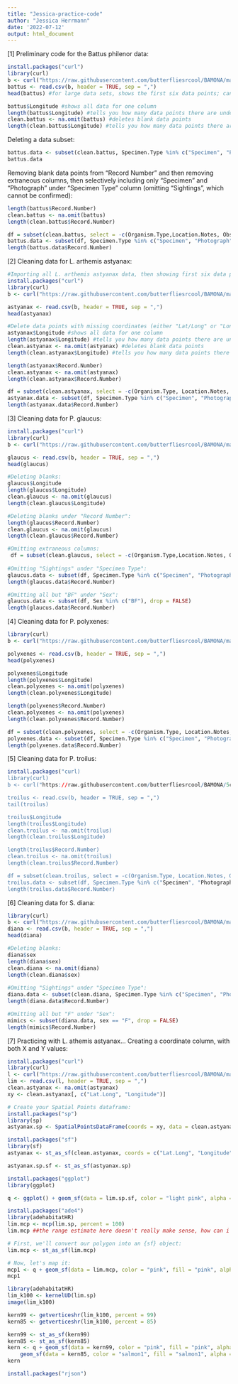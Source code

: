 ```yaml
---
title: "Jessica-practice-code"
author: "Jessica Herrmann"
date: '2022-07-12'
output: html_document
---
```


[1] Preliminary code for the Battus philenor data:
```r
install.packages("curl")
library(curl)
b <- curl("https://raw.githubusercontent.com/butterfliesrcool/BAMONA/main/battus_philenor.csv")
battus <- read.csv(b, header = TRUE, sep = ",")
head(battus) #for large data sets, shows the first six data points; can also use tail() to show last six data points

battus$Longitude #shows all data for one column
length(battus$Longitude) #tells you how many data points there are under Longitude column
clean.battus <- na.omit(battus) #deletes blank data points
length(clean.battus$Longitude) #tells you how many data points there are after deleting blanks
```

Deleting a data subset:
``` r

battus.data <- subset(clean.battus, Specimen.Type %in% c("Specimen", "Photograph"), drop = FALSE)
battus.data

```

Removing blank data points from "Record Number" and then removing extraneous columns, then selectively including only "Specimen" and "Photograph" under "Specimen Type" column (omitting "Sightings", which cannot be confirmed):
```r
length(battus$Record.Number)
clean.battus <- na.omit(battus)
length(clean.battus$Record.Number)

df = subset(clean.battus, select = -c(Organism.Type,Location.Notes, Observation.Notes, Updated.Date, Partner.Project, Data.Source, Submitter ) )
battus.data <- subset(df, Specimen.Type %in% c("Specimen", "Photograph"), drop = FALSE)
length(battus.data$Record.Number)

```

[2] Cleaning data for L. arthemis astyanax:
``` r
#Importing all L. arthemis astyanax data, then showing first six data points to verify:
install.packages("curl")
library(curl)
b <- curl("https://raw.githubusercontent.com/butterfliesrcool/BAMONA/main/limenitis_arthemis_astyanax.csv")

astyanax <- read.csv(b, header = TRUE, sep = ",")
head(astyanax)

#Delete data points with missing coordinates (either "Lat/Long" or "Longitude"). Verify changes:
astyanax$Longitude #shows all data for one column
length(astyanax$Longitude) #tells you how many data points there are under Longitude column
clean.astyanax <- na.omit(astyanax) #deletes blank data points
length(clean.astyanax$Longitude) #tells you how many data points there are after deleting blanks

length(astyanax$Record.Number)
clean.astyanax <- na.omit(astyanax)
length(clean.astyanax$Record.Number)

df = subset(clean.astyanax, select = -c(Organism.Type, Location.Notes, Observation.Notes, Updated.Date, Partner.Project, Data.Source, Submitter ) )
astyanax.data <- subset(df, Specimen.Type %in% c("Specimen", "Photograph"), drop = FALSE)
length(astyanax.data$Record.Number)

```
 
 
[3] Cleaning data for P. glaucus:
``` r
install.packages("curl")
library(curl)
b <- curl("https://raw.githubusercontent.com/butterfliesrcool/BAMONA/main/papilio_glaucus.csv")

glaucus <- read.csv(b, header = TRUE, sep = ",")
head(glaucus)

#Deleting blanks:
glaucus$Longitude
length(glaucus$Longitude)
clean.glaucus <- na.omit(glaucus)
length(clean.glaucus$Longitude)

#Deleting blanks under "Record Number":
length(glaucus$Record.Number)
clean.glaucus <- na.omit(glaucus)
length(clean.glaucus$Record.Number)

#Omitting extraneous columns:
 df = subset(clean.glaucus, select = -c(Organism.Type,Location.Notes, Observation.Notes, Updated.Date, Partner.Project, Data.Source, Submitter ) )
 
#Omitting "Sightings" under "Specimen Type":
glaucus.data <- subset(df, Specimen.Type %in% c("Specimen", "Photograph"), drop = FALSE)
length(glaucus.data$Record.Number)

#Omitting all but "BF" under "Sex":
glaucus.data <- subset(df, Sex %in% c("BF"), drop = FALSE)
length(glaucus.data$Record.Number)

```

[4] Cleaning data for P. polyxenes:
```r
library(curl)
b <- curl("https://raw.githubusercontent.com/butterfliesrcool/BAMONA/main/papilio_polyxenes.csv")

polyxenes <- read.csv(b, header = TRUE, sep = ",")
head(polyxenes)

polyxenes$Longitude
length(polyxenes$Longitude)
clean.polyxenes <- na.omit(polyxenes)
length(clean.polyxenes$Longitude)

length(polyxenes$Record.Number)
clean.polyxenes <- na.omit(polyxenes)
length(clean.polyxenes$Record.Number)

df = subset(clean.polyxenes, select = -c(Organism.Type, Location.Notes, Observation.Notes, Updated.Date, Partner.Project, Data.Source, Submitter ) )
polyxenes.data <- subset(df, Specimen.Type %in% c("Specimen", "Photograph"), drop = FALSE)
length(polyxenes.data$Record.Number)

```

[5] Cleaning data for P. troilus:
``` r
install.packages("curl)
library(curl)
b <- curl("https://raw.githubusercontent.com/butterfliesrcool/BAMONA/5cfc0a039080ff00b279a4fc15797dadb227847d/papilio_troilus.csv")

troilus <- read.csv(b, header = TRUE, sep = ",")
tail(troilus)

troilus$Longitude
length(troilus$Longitude)
clean.troilus <- na.omit(troilus)
length(clean.troilus$Longitude)

length(troilus$Record.Number)
clean.troilus <- na.omit(troilus)
length(clean.troilus$Record.Number)

df = subset(clean.troilus, select = -c(Organism.Type, Location.Notes, Observation.Notes, Updated.Date, Partner.Project, Data.Source, Submitter ) )
troilus.data <- subset(df, Specimen.Type %in% c("Specimen", "Photograph"), drop = FALSE)
length(troilus.data$Record.Number)

```

[6] Cleaning data for S. diana:
```r
library(curl)
b <- curl("https://raw.githubusercontent.com/butterfliesrcool/BAMONA/main/speyeria.diana.csv")
diana <- read.csv(b, header = TRUE, sep = ",")
head(diana)

#Deleting blanks:
diana$sex
length(diana$sex)
clean.diana <- na.omit(diana)
length(clean.diana$sex)
 
#Omitting "Sightings" under "Specimen Type":
diana.data <- subset(clean.diana, Specimen.Type %in% c("Specimen", "Photograph"), drop = FALSE)
length(diana.data$Record.Number)

#Omitting all but "F" under "Sex":
mimics <- subset(diana.data, sex == "F", drop = FALSE)
length(mimics$Record.Number)
```

[7] Practicing with L. athemis astyanax... Creating a coordinate column, with both X and Y values:
```r
install.packages("curl")
library(curl)
l <- curl("https://raw.githubusercontent.com/butterfliesrcool/BAMONA/main/limenitis_arthemis_astyanax.csv")
lim <- read.csv(l, header = TRUE, sep = ",")
clean.astyanax <- na.omit(astyanax)
xy <- clean.astyanax[, c("Lat.Long", "Longitude")]

# Create your Spatial Points dataframe:
install.packages("sp")
library(sp)
astyanax.sp <- SpatialPointsDataFrame(coords = xy, data = clean.astyanax, proj4string = CRS("+proj=utm +zone=18 +south +datum=WGS84 +units=m +no_defs"))
```

```r
install.packages("sf")
library(sf)
astyanax <- st_as_sf(clean.astyanax, coords = c("Lat.Long", "Longitude"))

astyanax.sp.sf <- st_as_sf(astyanax.sp)

install.packages("ggplot")
library(ggplot)

q <- ggplot() + geom_sf(data = lim.sp.sf, color = "light pink", alpha = 0.5) + theme_bw()

install.packages("ade4")
library(adehabitatHR)
lim.mcp <- mcp(lim.sp, percent = 100)
lim.mcp ##the range estimate here doesn't really make sense, how can i incorporate specific data about the geography of the US to better inform range estimates? 

# First, we'll convert our polygon into an {sf} object:
lim.mcp <- st_as_sf(lim.mcp)

# Now, let's map it:
mcp1 <- q + geom_sf(data = lim.mcp, color = "pink", fill = "pink", alpha = 0.3) + geom_sf(data = battus.mcp, color = "blue", fill = "blue", alpha = 0.3)
mcp1
```

```r
library(adehabitatHR)
lim_k100 <- kernelUD(lim.sp)
image(lim_k100)
```

```r
kern99 <- getverticeshr(lim_k100, percent = 99)
kern85 <- getverticeshr(lim_k100, percent = 85)

kern99 <- st_as_sf(kern99)
kern85 <- st_as_sf(kern85)
kern <- q + geom_sf(data = kern99, color = "pink", fill = "pink", alpha = 0.3) + 
    geom_sf(data = kern85, color = "salmon1", fill = "salmon1", alpha = 0.3)
kern
```

```r
install.packages("rjson")
```